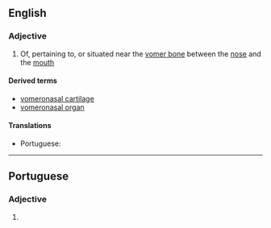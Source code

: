 ==English==

===Adjective===
{{en-adj|-}}

# {{label|en|anatomy}} Of, pertaining to, or situated near the [[vomer bone]] between the [[nose]] and the [[mouth]]

====Derived terms====
* [[vomeronasal cartilage]]
* [[vomeronasal organ]]

====Translations====
{{trans-top|of, pertaining to, or situated near the vomer bone between the nose and the mouth}}
* Portuguese: {{t|pt|vomeronasal}}
{{trans-mid}}
{{trans-bottom}}

----

==Portuguese==

===Adjective===
{{pt-adj|vomeronasa|l}}

# {{lb|pt|anatomy}} {{l|en|vomeronasal}} {{gloss|of, pertaining to, or situated near the vomer bone between the nose and the mouth}}